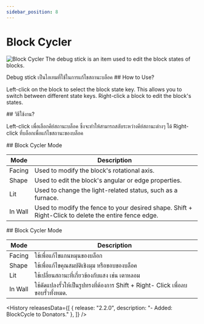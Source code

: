 ```yaml
---
sidebar_position: 8
---
```



# Block Cycler
![Block Cycler](\img\doc\features\block_cycler\BLOCK_CYCLER.png)
<EN>The debug stick is an item used to edit the block states of blocks.</EN>
<TH>Debug stick เป็นไอเทมที่ใช้ในการแก้ไขสถานะบล็อค</TH>

<EN>
## How to Use?

Left-click on the block to select the block state key. This allows you to switch between different state keys.
Right-click a block to edit the block's states.
</EN>
<TH>
## วิธีใช้งาน?

Left-click เพื่อเลือกคีย์สถานะบล็อค ซึ่งจะทำให้สามารถสลับระหว่างคีย์สถานะต่างๆ ได้
Right-click ที่บล็อกเพื่อแก้ไขสถานะของบล็อค
</TH>

<EN>
## Block Cycler Mode

| Mode    | Description                                                                                      |
| ------- | ------------------------------------------------------------------------------------------------ |
| Facing  | Used to modify the block's rotational axis.                                                      |
| Shape   | Used to edit the block's angular or edge properties.                                             |
| Lit     | Used to change the light-related status, such as a furnace.                                      |
| In Wall | Used to modify the fence to your desired shape. Shift + Right-Click to delete the entire fence edge. |

</EN>
<TH>
## Block Cycler Mode

| Mode    | Description                                                                 |
| ------- | --------------------------------------------------------------------------- |
| Facing  | ใช้เพื่อแก้ไขแกนหมุนของบล็อก                                                      |
| Shape   | ใช้เพื่อแก้ไขคุณสมบัติเชิงมุม หรือขอบของบล็อค                                          |
| Lit     | ใช้เปลี่ยนสถานะที่เกี่ยวข้องกับแสง เช่น เตาหลอม                                       |
| In Wall | ใช้ดัดแปลงรั้วให้เป็นรูปทรงที่ต้องการ Shift + Right- Click เพื่อลบขอบรั้วทั้งหมด.           |

</TH>

<History releasesData={[
    { release: "2.2.0", description: "- Added: BlockCycle to Donators." },
  ]} />